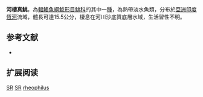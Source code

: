 {{Speciesbox
| name = 河棲真鮡
| status = DD
| status_system = IUCN3.1
| image = 
| image_width = 250px
| genus = Sisor
| species = rheophilus
| authority = [[Ng|Ng]], 2003
| synonyms = 
}}
'''河棲真鮡'''，為[[輻鰭魚綱|輻鰭魚綱]][[鯰形目|鯰形目]][[鮡科|鮡科]]的其中一[[種|種]]，為熱帶淡水魚類，分布於[[亞洲|亞洲]][[印度|印度]][[恆河|恆河]]流域，體長可達15.5公分，棲息在河川沙底質底層水域，生活習性不明。

==参考文献==
*{{FishBase_species|genus=Sisor|species=rheophilus|year=2015|month=3}}

== 扩展阅读 ==
{{refbegin}}
{{wikispecies-inline|Sisor rheophilus|河棲真鮡}}
{{refend}}
{{Taxonbar|from=Q5614358}}

[[Category:IUCN红色名录数据缺乏物种|SR]]
[[Category:食用魚|SR]]
[[Category:真鮡屬|rheophilus]]